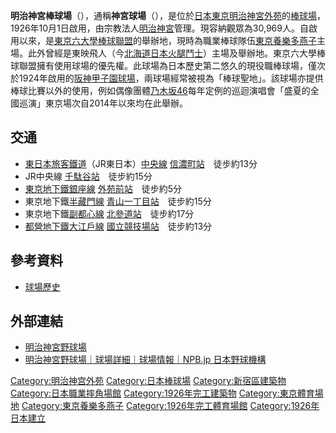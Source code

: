 {{Infobox Stadium
| stadium_name      = 明治神宮棒球場
| nickname          = 神宮球場
| image             = Meiji Jingu Stadium aerial view.jpg
| location          = {{JPN}}[[東京都|東京都]][[新宿區|新宿區]][[霞丘町|霞丘町]]
| broke_ground      = 1925年（[[大正|大正]]十四年）12月
| opened             = 1926年（[[昭和|昭和]]元年）10月23日
| owner             = [[明治神宮|宗教法人明治神宮]]
| operator          = 
| surface           = 人工草皮
| construction_cost = 
| architect         = 
| tenants           = [[東京養樂多燕子|東京養樂多燕子]] ([[中央聯盟|中央聯盟]]) (1964 - 至今)
| seating_capacity  = 30,969
| dimensions        = 兩翼 - 97.5 m (319.8 ft)<br>中間 - 120 m (393.7 ft)<br>全壘打牆高度 - 3.5 m (11.5 ft)
}}
{{cooricon|35|40|30.94|N|139|42|59.8|E|10000}}
<!-- {{japanese|japanese=明治神宮野球場（神宮球場）|kana=めいじじんぐうやきゅうじょう（じんぐうきゅうじょう）|romaji=Meiji Jingū Yakyūjō (Jingū Kyūjō)}} -->

'''明治神宮棒球場'''（{{jpn|j=明治神宮野球場|hg=めいじじんぐうやきゅうじょう|rm=meiji jingū yakyūjō}}），通稱'''神宮球場'''（{{jp|j=神宮球場|kana=じんぐうきゅうじょう|rm=jingū kyūjō}}），是位於[[日本|日本]][[東京|東京]][[明治神宮外苑|明治神宮外苑]]的[[棒球場|棒球場]]，1926年10月1日啟用，由宗教法人[[明治神宮|明治神宮]]管理。現容納觀眾為30,969人。自啟用以來，是[[東京六大學棒球聯盟|東京六大學棒球聯盟]]的舉辦地，現時為職業棒球隊伍[[東京養樂多燕子|東京養樂多燕子]]主場。此外曾經是東映飛人（今[[北海道日本火腿鬥士|北海道日本火腿鬥士]]）主場及{{link-ja|東都大學棒球聯盟|東都大学野球連盟}}舉辦地。東京六大學棒球聯盟擁有使用球場的優先權。此球場為日本歷史第二悠久的現役職棒球場，僅次於1924年啟用的[[阪神甲子園球場|阪神甲子園球場]]，兩球場經常被視為「棒球聖地」。該球場亦提供棒球比賽以外的使用，例如偶像團體[[乃木坂46|乃木坂46]]每年定例的巡迴演唱會「盛夏的全國巡演」東京場次自2014年以來均在此舉辦。

== 交通 ==
* [[東日本旅客鐵道|東日本旅客鐵道]]（JR東日本）[[中央·總武緩行線|中央線]] [[信濃町站|信濃町站]]　徒步約13分
* JR中央線 [[千駄谷站|千駄谷站]]　徒步約15分
* [[東京地下鐵|東京地下鐵]][[銀座線|銀座線]] [[外苑前站|外苑前站]]　徒步約5分
* 東京地下鐵[[半藏門線|半藏門線]] [[青山一丁目站|青山一丁目站]]　徒步約15分
* 東京地下鐵[[副都心線|副都心線]] [[北參道站|北參道站]]　徒步約17分
* [[都營地下鐵|都營地下鐵]][[大江戶線|大江戶線]] [[國立競技場站|國立競技場站]]　徒步約13分

==參考資料==
*[http://www.jingu-stadium.com/base.html 球場歷史] {{Wayback|url=http://www.jingu-stadium.com/base.html |date=20030204173334 }}

==外部連結==
{{commonscat|Meiji Jingu Stadium}}
* [http://www.jingu-stadium.com/ 明治神宮野球場] {{Wayback|url=http://www.jingu-stadium.com/ |date=20070922184852 }}
* [http://npb.jp/stadium/detail.html?082 明治神宮野球場｜球場詳細｜球場情報｜NPB.jp 日本野球機構] {{Wayback|url=http://npb.jp/stadium/detail.html?082 |date=20200427222433 }}

{{日本職棒球場}}

{{DEFAULTSORT:Meiji Jingu Yakyujo}}
[[Category:明治神宫外苑|Category:明治神宫外苑]]
[[Category:日本棒球場|Category:日本棒球場]]
[[Category:新宿區建築物|Category:新宿區建築物]]
[[Category:日本職業摔角場館|Category:日本職業摔角場館]]
[[Category:1926年完工建築物|Category:1926年完工建築物]]
[[Category:東京體育場地|Category:東京體育場地]]
[[Category:東京養樂多燕子|Category:東京養樂多燕子]]
[[Category:1926年完工體育場館|Category:1926年完工體育場館]]
[[Category:1926年日本建立|Category:1926年日本建立]]